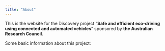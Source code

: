 ---
title: "About"
---

This is the website for the Discovery project "**Safe and efficient eco-driving using connected and automated vehicles**" sponsored by **the Australian Research Council**.

Some basic information about this project:
